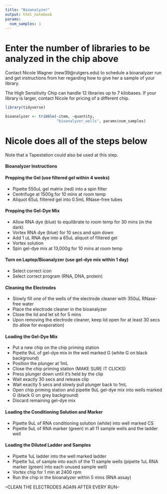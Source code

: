```yaml
---
title: "Bioanalyzer"
output: html_notebook
params:
  num_samples: 1
---
```

# Enter the number of libraries to be analyzed in the chip above
Contact Nicole Wagner (new39@rutgers.edu) to schedule a bioanalyzer run and get instructions from her regarding how to give her a sample of your library.

The High Sensitivity Chip can handle 12 libraries up to 7 kilobases.  If your library is larger, contact Nicole for pricing of a different chip.

```r
library(tidyverse)
```

```r
bioanalyzer <- tribble(~item, ~quantity,
                       "bioanalyzer_wells", params$num_samples)
```


# **Nicole does all of the steps below**
Note that a Tapestation could also be used at this step.

#### Bioanalyzer Instructions

#### Prepping the Gel (use filtered gel within 4 weeks)

- Pipette 550uL gel matrix (red) into a spin filter
- Centrifuge at 1500g for 10 mins at room temp
- Aliquot 65uL filtered gel into 0.5mL RNase-free tubes

#### Prepping the Gel-Dye Mix

- Allow RNA dye (blue) to equilibrate to room temp for 30 mins (in the dark)
- Vortex RNA dye (blue) for 10 secs and spin down
- Add 1 uL RNA dye into a 65uL aliquot of filtered gel
- Vortex solution
- Spin gel-dye mix at 13,000g for 10 mins at room temp

#### Turn on Laptop/Bioanalyzer (use gel-dye mix within 1 day)

- Select correct icon
- Select correct program (RNA, DNA, protein)

#### Cleaning the Electrodes

- Slowly fill one of the wells of the electrode cleaner with 350uL RNase-free water
- Place the electrode cleaner in the bioanalyzer
- Close the lid and let sit for 5 mins
- Upon removing the electrode cleaner, keep lid open for at least 30 secs (to allow for evaporation)

#### Loading the Gel-Dye Mix

- Put a new chip on the chip priming station
- Pipette 9uL of gel-dye mix in the well marked G (white G on black background)
- Position the plunger at 1mL
- Close the chip priming station (MAKE SURE IT CLICKS)
- Press plunger down until it’s held by the clip
- Wait exactly 30 secs and release clip
- Wait exactly 5 secs and slowly pull plunger back to 1mL
- Open chip priming station and pipette 9uL gel-dye mix into wells marked G (black G on grey background)
- Discard remaining gel-dye mix

#### Loading the Conditioning Solution and Marker 

- Pipette 9uL of RNA conditioning solution (white) into well marked CS
- Pipette 5uL of RNA marker (green) in all 11 sample wells and the ladder well

#### Loading the Diluted Ladder and Samples

- Pipette 1uL ladder into the well marked ladder
- Pipette 1uL of sample into each of the 11 sample wells (pipette 1uL RNA marker (green) into each unused sample well)
- Vortex chip for 1 min at 2400 rpm
- Run the chip in the bioanalyzer within 5 mins (RNA assay)

--CLEAN THE ELECTRODES AGAIN AFTER EVERY RUN--

